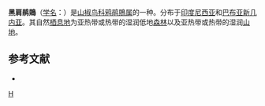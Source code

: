 {{Speciesbox 
| genus = Coracina
| species = incerta
| status = LC | status_system = IUCN3.1
| authority = Meyer, 1874
}}
'''黑肩鹃鵙'''（[[学名|学名]]：{{lang|la|''Coracina incerta''}}）是[[山椒鸟科|山椒鸟科]][[鸦鹃鵙属|鸦鹃鵙属]]的一种。分布于[[印度尼西亚|印度尼西亚]]和[[巴布亚新几内亚|巴布亚新几内亚]]。其自然[[栖息地|栖息地]]为亚热带或热带的湿润低地[[森林|森林]]以及亚热带或热带的湿润[[山地|山地]]。

== 参考文献 ==
* {{IUCN2010
|assessors=BirdLife International
|year=2009
|id=146818
|title=Coracina incerta
|version=2010.3
|downloaded= 2010-10-20
}}
{{Taxonbar|from=Q3321059}}

[[Category:鸦鹃鵙属|H]]